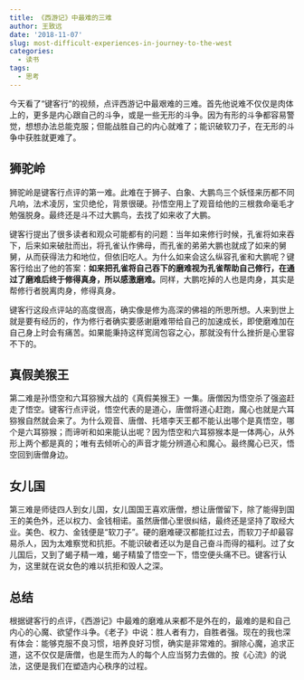 ```yaml
---
title: 《西游记》中最难的三难
author: 王致远
date: '2018-11-07'
slug: most-difficult-experiences-in-journey-to-the-west
categories:
  - 读书
tags:
  - 思考
---
```


今天看了“键客行”的视频，点评西游记中最艰难的三难。首先他说难不仅仅是肉体上的，更多是内心跟自己的斗争，或是一些无形的斗争。因为有形的斗争都容易警觉，想想办法总能克服；但能战胜自己的内心就难了；能识破软刀子，在无形的斗争中获胜就更难了。

## 狮驼岭

狮驼岭是键客行点评的第一难。此难在于狮子、白象、大鹏鸟三个妖怪来历都不同凡响，法术凌厉，宝贝绝伦，背景很硬。孙悟空用上了观音给他的三根救命毫毛才勉强脱身。最终还是斗不过大鹏鸟，去找了如来收了大鹏。

键客行提出了很多读者和观众可能都有的问题：当年如来修行时候，孔雀将如来吞下，后来如来破肚而出，将孔雀认作佛母，而孔雀的弟弟大鹏也就成了如来的舅舅，从而获得法力和地位，但依旧吃人。为什么如来会这么纵容孔雀和大鹏呢？键客行给出了他的答案：**如来把孔雀将自己吞下的磨难视为孔雀帮助自己修行，在通过了磨难后终于修得真身，所以感激磨难。**同样，大鹏吃掉的人也是肉身，其实是帮修行者脱离肉身，修得真身。

键客行这段点评站的高度很高，确实像是修为高深的佛祖的所思所想。人来到世上就是要有经历的，作为修行者确实要感谢磨难带给自己的加速成长，即使磨难加在自己身上时会有痛苦。如果能秉持这样宽阔包容之心，那就没有什么挫折是心里容不下的。

## 真假美猴王

第二难是孙悟空和六耳猕猴大战的《真假美猴王》一集。唐僧因为悟空杀了强盗赶走了悟空。键客行点评说，悟空代表的是道心，唐僧将道心赶跑，魔心也就是六耳猕猴自然就会来了。为什么观音、唐僧、托塔李天王都不能认出哪个是真悟空，哪个是六耳猕猴；而谛听和如来能认出呢？因为悟空和六耳猕猴本是一体两心，从外形上两个都是真的；唯有去倾听心的声音才能分辨道心和魔心。最终魔心已灭，悟空回到唐僧身边。

## 女儿国

第三难是师徒四人到女儿国，女儿国国王喜欢唐僧，想让唐僧留下，除了能得到国王的美色外，还以权力、金钱相诺。虽然唐僧心里很纠结，最终还是坚持了取经大业。美色、权力、金钱便是“软刀子”。硬的磨难硬汉都能扛过去，而软刀子却最容易杀人，因为太难察觉和抗拒。不能识破者还以为是自己奋斗而得的福利。过了女儿国后，又到了蝎子精一难，蝎子精蛰了悟空一下，悟空便头痛不已。键客行认为，这里就在说女色的难以抗拒和毁人之深。

## 总结

根据键客行的点评，《西游记》中最难的磨难从来都不是外在的，最难的是和自己内心的心魔、欲望作斗争。《老子》中说：胜人者有力，自胜者强。现在的我也深有体会：能够克服不良习惯，培养良好习惯，确实是非常难的。摒除心魔，追求正道，这不仅仅是唐僧，也是生而为人的每个人应当努力去做的。按《心流》的说法，这便是我们在塑造内心秩序的过程。